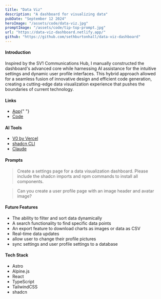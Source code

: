 ```yaml
---
title: "Data Viz"
description: "A dashboard for visualizing data"
pubDate: "September 12 2024"
heroImage: "/assets/code/data-viz.jpg"
promptImage: "/assets/code/tip-top-prompt.jpg"
url: "https://data-viz-dashboard.netlify.app/"
github: "https://github.com/sethburtonhall/data-viz-dashboard"
---
```



#### Introduction

Inspired by the SV1 Communications Hub, I manually constructed the dashboard's advanced core while harnessing AI assistance for the intuitive settings and dynamic user profile interfaces. This hybrid approach allowed for a seamless fusion of innovative design and efficient code generation, creating a cutting-edge data visualization experience that pushes the boundaries of current technology.

#### Links

- <a href={frontmatter.url}>App</a>{" "}
- <a href={frontmatter.github}>Code</a>

#### AI Tools

- [V0 by Vercel](https://v0.dev/)
- [shadcn CLI](https://ui.shadcn.com/docs/cli)
- [Claude](https://claude.ai/)

#### Prompts

> Create a settings page for a data visualization dashboard. Please include the shadcn imports and npm commands to install all components.

> Can you create a user profile page with an image header and avatar image?

#### Future Features

- The ability to filter and sort data dynamically
- A search functionality to find specific data points
- An export feature to download charts as images or data as CSV
- Real-time data updates
- allow user to change their profile pictures
- sync settings and user profile settings to a database

#### Tech Stack

- Astro
- Alpine.js
- React
- TypeScript
- TailwindCSS
- shadcn

